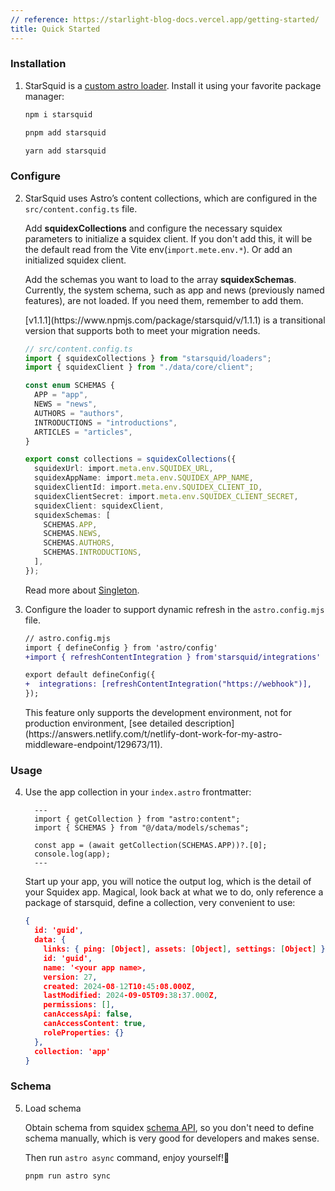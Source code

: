 ```yaml
---
// reference: https://starlight-blog-docs.vercel.app/getting-started/
title: Quick Started
---
```



### Installation

<Steps>

1. StarSquid is a [custom astro loader](https://docs.astro.build/en/guides/content-collections/#building-a-custom-loader). Install it using your favorite package manager:

   <Tabs syncKey="pkg">

   <TabItem label="npm">

   ```sh
   npm i starsquid
   ```

   </TabItem>

   <TabItem label="pnpm">

   ```sh
   pnpm add starsquid
   ```

   </TabItem>

   <TabItem label="Yarn">

   ```sh
   yarn add starsquid
   ```

   </TabItem>

   </Tabs>

</Steps>

### Configure

<Steps>

2. StarSquid uses Astro’s content collections, which are configured in the `src/content.config.ts` file.

   Add **squidexCollections** and configure the necessary squidex parameters to initialize a squidex client. If you don't add this, it will be the default read from the Vite env(`import.mete.env.*`). Or add an initialized squidex client.

   Add the schemas you want to load to the array **squidexSchemas**. Currently, the system schema, such as app and news (previously named features), are not loaded. If you need them, remember to add them.

   <Aside>
     [v1.1.1](https://www.npmjs.com/package/starsquid/v/1.1.1) is a transitional
     version that supports both to meet your migration needs.
   </Aside>

   ```ts
   // src/content.config.ts
   import { squidexCollections } from "starsquid/loaders";
   import { squidexClient } from "./data/core/client";

   const enum SCHEMAS {
     APP = "app",
     NEWS = "news",
     AUTHORS = "authors",
     INTRODUCTIONS = "introductions",
     ARTICLES = "articles",
   }

   export const collections = squidexCollections({
     squidexUrl: import.meta.env.SQUIDEX_URL,
     squidexAppName: import.meta.env.SQUIDEX_APP_NAME,
     squidexClientId: import.meta.env.SQUIDEX_CLIENT_ID,
     squidexClientSecret: import.meta.env.SQUIDEX_CLIENT_SECRET,
     squidexClient: squidexClient,
     squidexSchemas: [
       SCHEMAS.APP,
       SCHEMAS.NEWS,
       SCHEMAS.AUTHORS,
       SCHEMAS.INTRODUCTIONS,
     ],
   });
   ```

   <ReadMore>Read more about [Singleton](../../features/singleton/).</ReadMore>

3. Configure the loader to support dynamic refresh in the `astro.config.mjs` file.

   ```diff lang="js"
   // astro.config.mjs
   import { defineConfig } from 'astro/config'
   +import { refreshContentIntegration } from'starsquid/integrations'

   export default defineConfig({
   +  integrations: [refreshContentIntegration("https://webhook")],
   });
   ```

   <Aside type="caution">
     This feature only supports the development environment, not for production
     environment, [see detailed
     description](https://answers.netlify.com/t/netlify-dont-work-for-my-astro-middleware-endpoint/129673/11).
   </Aside>

</Steps>

### Usage

<Steps>

4. Use the app collection in your `index.astro` frontmatter:

   ```astro title="src/pages/index.astro"
     ---
     import { getCollection } from "astro:content";
     import { SCHEMAS } from "@/data/models/schemas";

     const app = (await getCollection(SCHEMAS.APP))?.[0];
     console.log(app);
     ---
   ```

   Start up your app, you will notice the output log, which is the detail of your Squidex app. Magical, look back at what we to do, only reference a package of starsquid, define a collection, very convenient to use:

   ```json
   {
     id: 'guid',
     data: {
       links: { ping: [Object], assets: [Object], settings: [Object] },
       id: 'guid',
       name: '<your app name>,
       version: 27,
       created: 2024-08-12T10:45:08.000Z,
       lastModified: 2024-09-05T09:38:37.000Z,
       permissions: [],
       canAccessApi: false,
       canAccessContent: true,
       roleProperties: {}
     },
     collection: 'app'
   }
   ```

</Steps>

### Schema

<Steps>

5. Load schema

   Obtain schema from squidex [schema API](https://cloud.squidex.io/api/docs#tag/Schemas/operation/Schemas_GetSchema), so you don't need to define schema manually, which is very good for developers and makes sense.

   Then run `astro async` command, enjoy yourself!🙌

   ```sh
   pnpm run astro sync
   ```

</Steps>
